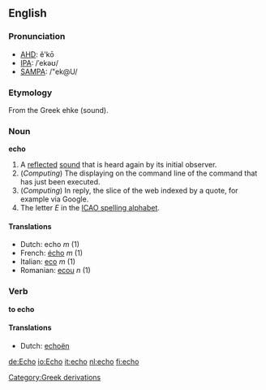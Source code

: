 ==English==
===Pronunciation===
*[[w:AHD|AHD]]: ĕ'kō
*[[w:IPA|IPA]]: /ˈekəʊ/
*[[w:SAMPA|SAMPA]]: /"ek@U/


===Etymology===
From the Greek ehke (sound).

===Noun===
'''echo'''

#A [[reflect]]ed [[sound]] that is heard again by its initial observer.
#(''Computing'') The displaying on the command line of the command that has just been executed.
#(''Computing'') In reply, the slice of the web indexed by a quote, for example via Google.
# The letter ''E'' in the [[ICAO spelling alphabet]].

====Translations====
*Dutch: echo ''m'' (1)
*French: [[écho]] ''m'' (1)
*Italian: [[eco]] ''m'' (1)
*Romanian: [[ecou]] ''n'' (1)

===Verb===
'''to echo'''

====Translations====
*Dutch: [[echoën]]

[[Category:Greek derivations]]

[[de:Echo]]
[[io:Echo]]
[[it:echo]]
[[nl:echo]]
[[fi:echo]]